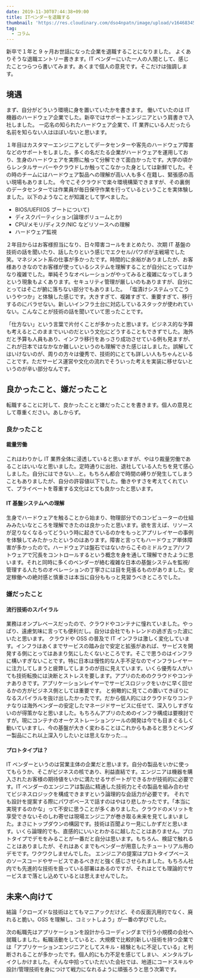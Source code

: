 ```yaml
---
date: 2019-11-30T07:44:38+09:00
title: ITベンダーを退職する
thumbnail: 'https://res.cloudinary.com/dso4npatn/image/upload/v1646834503/media/blog/thumbnail/IT%E3%83%98%E3%82%99%E3%83%B3%E3%82%BF%E3%82%99%E3%83%BC%E3%82%92%E9%80%80%E8%81%B7%E3%81%99%E3%82%8B_peazkm.png'
tag:
  - コラム
---
```


新卒で１年と 9 ヶ月お世話になった企業を退職することになりました。
よくありそうな退職エントリー書きます。IT ベンダーにいた一人の人間として、感じたことつらつら書いてみます。あくまで個人の意見です。そこだけは強調します。

## 境遇

まず、自分がどういう環境に身を置いていたかを書きます。
働いていたのは IT 機器のハードウェア企業でした。新卒ではサポートエンジニアという肩書きで入社しました。
一応名の知られたハードウェア企業で、IT 業界にいる人だったら名前を知らない人はほぼいないと思います。

１年目はカスタマーエンジニアとしてデータセンターや客先のハードウェア障害などのサポートをしました。多くの名だたる企業がハードウェアを運用しており、生身のハードウェアを実際に触って分解できて面白かったです。大学の頃からレンタルサーバーやクラウドしか触ってこなかった身としては新鮮でした。その時のチームにはハードウェア製品への理解が高い人も多く在籍し、緊張感の高い現場もありました。
今でこそクラウドで楽々環境構築できますが、その裏側のデータセンターでは作業員が毎日保守作業を行っているということを実体験しました。以下のようなことが知識として学べました。

- BIOS/UEFI(OS ブートについて)
- ディスクパーティション(論理ボリュームとか)
- CPU/メモリ/ディスク/NIC などリソースへの理解
- ハードウェア監視

２年目からはお客様担当になり、日々障害コールをまとめたり、次期 IT 基盤の技術の話を聞いたり、話したりという感じでエクセル/パワポが主戦場でした笑。マネジメント系の仕事が多かったです。時間的に余裕がありましたが、お客様ありきなのでお客様が使っているシステムを理解することが自分にとってはかなり複雑でした。単純そうなオペレーションがやってみると複雑になってしまうという現象もよくあります。セキュリティ管理が厳しいのもありますが、自分にとってはそこが腑に落ちない部分でもありました。
「塩漬けシステムってこういうやつか」と体験した感じです。大きすぎて、複雑すぎて、重要すぎて、移行するのにバラせない。新しいインフラ土台に対応しているスタックが使われていない。こんなことが技術の話を聞いていて思ったことです。

「仕方ない」という言葉で片付くことが多かったと思います。ビジネス的な予算も考えるとこのままでいいのだという文化にどうすることもできずでした。海外だと予算も人員もあり、インフラ移行をあっさり成功させている例も見ますが、これが日本ではなかなか難しいというのも理解できた感じはしました。誤解してはいけないのが、周りの方々は優秀で、技術的にとても詳しい人もちゃんといることです。ただサービス運営や文化の流れでそういった考えを実装に移せないというのが辛い部分なんです。

## 良かったこと、嫌だったこと

転職することに対して、良かったことと嫌だったことを書きます。個人の意見として尊重ください。あしからず。

### 良かったこと

#### 裁量労働

これはわりかし IT 業界全体に浸透していると思いますが、やはり裁量労働であることはいいなと思いました。定時通りに出社、退社している人たちを見て感心しました。自分にはできない...と。もちろん都合で時間の縛りが発生してしまうこともありましたが、自分の許容値以下でした。働きやすさを考えてくれていて、プライベートを尊重する文化はとても良かったと思います。

#### IT 基盤システムへの理解

生身でハードウェアを触ることから始まり、物理部分でのコンピューターの仕組みみたいなところを理解できたのは良かったと思います。欲を言えば、リソースが足りなくなるってどういう時に起きているのかをもっとアプリレイヤーの事例を体験してみたかったというのはあります。障害と言ってもハードウェア単体障害が多かったので。ハードウェアは盤石ではないからこそのミドルウェア/ソフトウェアで冗長をコントロールするという概念を身を通して理解できたように思います。それと同時に多くのベンダーが絡む複雑な日本の基盤システムを監視/管理する人たちのオペレーションの丁寧さには目を見張るものがありました。安定稼働への絶対感と慎重さは本当に自分ももっと見習うべきところでした。

### 嫌だったこと

#### 流行技術のスパイラル

業務はオンプレベースだったので、クラウドやコンテナに憧れていました。やっぱり、遠慮気味に言っても便利だし。自分は会社でもトレンドの過ぎ去った波にいたと思います。
クラウドや OSS の普及で IT インフラは激しく変化しています。インフラはあくまでサービスの踏み台で安定と拡張があれば、サービスを開発する側にとってはあまり気にしたくないところです。そこで思うのはインフラに構いすぎないことです。特に日本は慢性的な人手不足なのでインフラレイヤーに注力してしまうと疲弊してしまうのが目に見えています。いくら優秀な人がいても技術転換には決断とストレスを要します。アプリのためのクラウドやコンテナありきです。アプリケーションレイヤーでサービスロジックをいかに早く回せるかの方がビジネス側としては重要です。
と俯瞰的に見てこの置いてきぼりになるスパイラルを抜け出したかったです。だから個人的にはクラウドなりコンテナなりは海外ベンダーの安定したマネージドサービスに任せて、深入りしすぎないのが得策かなと思いました。もちろんアプリのためのインフラ構成は要検討ですが。現にコンテナのオーケストレーションツールの開発は今でも目まぐるしく動いていますし、今の基盤が大きく変わることはこれからもあると思うとベンダー製品にこれ以上深入りしたいとは思えなかった...。

#### プロトタイプは？

IT ベンダーというのは営業主体の企業だと思います。自分の製品をいかに使ってもらうか、そこがビジネスの核であり、利益直結です。エンジニアは機器を購入されたお客様の期待値をいかに満たせるサポートができるかが技術的に必要です。IT ベンダーのエンジニアは製品に精通した技術力とその製品を組み合わせてビジネスロジックを構成できますという論理的な会話力が必要です。
それでも設計を提案する際にパワポベースで話すのはやはり悲しかったです。「本当に実現するのかな」って不安に思うことが多くありました。クラウドのメリットを享受できないそのしわ寄せは現場エンジニアが巻き取る未来を見てしまいました。まさにトップダウンの構図です。技術は百聞より一見にしかずだと思います。いくら論理的でも、直感的にいいとわかるに越したことはありません。プロトタイプでデモをみることが一番だと自分は思います。もちろん、検証で触れることはありましたが、それはあくまでもベンダーが用意したチュートリアル用のデモです。ワクワクしませんでした。
エンジニアの提案はプロトタイプベースのソースコードやサービスであるべきだと強く感じさせられました。もちろん社内でも先進的な技術を扱っている部署はあるのですが、それはとても理論的でサービスまで落とし込めているとは思えませんでした。

## 未来へ向けて

結論「クローズドな技術はとてもマニアックだけど、その反面汎用的でなく、廃れると脆い。OSS を理解し、コミットしよう」が一番の学びでした。

次の転職先はアプリケーションを設計からコーディングまで行う小規模の会社へ就職しました。転職活動をしていると、大規模で比較的新しい技術を持つ企業では「アプリケーションエンジニアとしてスキル・経験ともに不足している」と判断されることが多かったです。個人的にも力不足を感じてしまい、メンタルブレイクしかけました。そんな中拾っていただいた会社では、地道にコードスキルや設計/管理技術を身につけて戦力になれるように頑張ろうと思う次第です。
